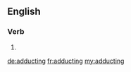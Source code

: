 ==English==

===Verb===
{{head|en|present participle}}

# {{present participle of|adduct|lang=en|nocat=1}}

[[de:adducting]]
[[fr:adducting]]
[[my:adducting]]